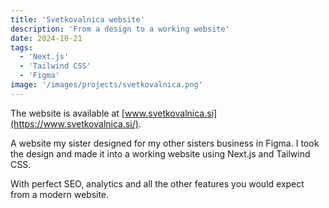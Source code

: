 ```yaml
---
title: 'Svetkovalnica website'
description: 'From a design to a working website'
date: 2024-10-21
tags:
  - 'Next.js'
  - 'Tailwind CSS'
  - 'Figma'
image: '/images/projects/svetkovalnica.png'
---
```


The website is available at [www.svetkovalnica.si](https://www.svetkovalnica.si/).

A website my sister designed for my other sisters business in Figma.
I took the design and made it into a working website using Next.js and Tailwind CSS.

With perfect SEO, analytics and all the other features you would expect from a modern website.
